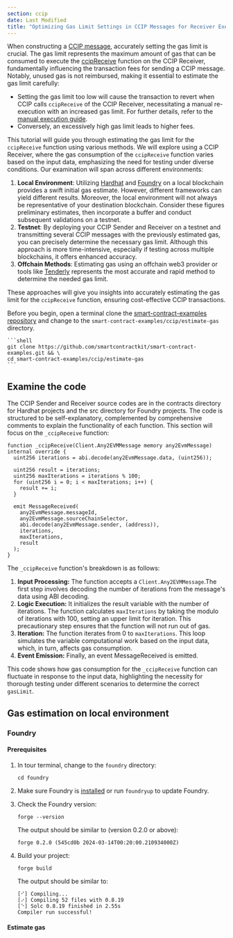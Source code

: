 ```yaml
---
section: ccip
date: Last Modified
title: "Optimizing Gas Limit Settings in CCIP Messages for Receiver Execution"
---
```


When constructing a [CCIP message](/ccip/api-reference/client#evm2anymessage), accurately setting the gas limit is crucial. The gas limit represents the maximum amount of gas that can be consumed to execute the [ccipReceive](/ccip/api-reference/ccip-receiver#ccipreceive) function on the CCIP Receiver, fundamentally influencing the transaction fees for sending a CCIP message. Notably, unused gas is not reimbursed, making it essential to estimate the gas limit carefully:

- Setting the gas limit too low will cause the transaction to revert when CCIP calls `ccipReceive` of the CCIP Receiver, necessitating a manual re-execution with an increased gas limit. For further details, refer to the [manual execution guide](/ccip/tutorials/manual-execution).
- Conversely, an excessively high gas limit leads to higher fees.

This tutorial will guide you through estimating the gas limit for the `ccipReceive` function using various methods. We will explore using a CCIP Receiver, where the gas consumption of the `ccipReceive` function varies based on the input data, emphasizing the need for testing under diverse conditions. Our examination will span across different environments:

1. **Local Environment**: Utilizing [Hardhat](https://hardhat.org/) and [Foundry](https://book.getfoundry.sh/) on a local blockchain provides a swift initial gas estimate. However, different frameworks can yield different results. Moreover, the local environment will not always be representative of your destination blockchain. Consider these figures preliminary estimates, then incorporate a buffer and conduct subsequent validations on a testnet.
1. **Testnet**: By deploying your CCIP Sender and Receiver on a testnet and transmitting several CCIP messages with the previously estimated gas, you can precisely determine the necessary gas limit. Although this approach is more time-intensive, especially if testing across multiple blockchains, it offers enhanced accuracy.
1. **Offchain Methods**: Estimating gas using an offchain web3 provider or tools like [Tenderly](https://docs.tenderly.co/) represents the most accurate and rapid method to determine the needed gas limit.

These approaches will give you insights into accurately estimating the gas limit for the `ccipReceive` function, ensuring cost-effective CCIP transactions.

Before you begin, open a terminal clone the [smart-contract-examples repository](https://github.com/smartcontractkit/smart-contract-examples) and change to the `smart-contract-examples/ccip/estimate-gas` directory.

    ```shell
    git clone https://github.com/smartcontractkit/smart-contract-examples.git && \
    cd smart-contract-examples/ccip/estimate-gas
    ```

## Examine the code

The CCIP Sender and Receiver source codes are in the contracts directory for Hardhat projects and the src directory for Foundry projects. The code is structured to be self-explanatory, complemented by comprehensive comments to explain the functionality of each function. This section will focus on the `_ccipReceive` function:

```solidity
function _ccipReceive(Client.Any2EVMMessage memory any2EvmMessage) internal override {
  uint256 iterations = abi.decode(any2EvmMessage.data, (uint256));

  uint256 result = iterations;
  uint256 maxIterations = iterations % 100;
  for (uint256 i = 0; i < maxIterations; i++) {
    result += i;
  }

  emit MessageReceived(
    any2EvmMessage.messageId,
    any2EvmMessage.sourceChainSelector,
    abi.decode(any2EvmMessage.sender, (address)),
    iterations,
    maxIterations,
    result
  );
}
```

The `_ccipReceive` function's breakdown is as follows:

1. **Input Processing:** The function accepts a `Client.Any2EVMMessage`.The first step involves decoding the number of iterations from the message's data using ABI decoding.
1. **Logic Execution:** It initializes the result variable with the number of iterations. The function calculates `maxIterations` by taking the modulo of iterations with 100, setting an upper limit for iteration. This precautionary step ensures that the function will not run out of gas.
1. **Iteration:** The function iterates from 0 to `maxIterations`. This loop simulates the variable computational work based on the input data, which, in turn, affects gas consumption.
1. **Event Emission:** Finally, an event MessageReceived is emitted.

This code shows how gas consumption for the `_ccipReceive` function can fluctuate in response to the input data, highlighting the necessity for thorough testing under different scenarios to determine the correct `gasLimit`.

## Gas estimation on local environment

### Foundry

#### Prerequisites

1. In tour terminal, change to the `foundry` directory:

   ```shell
   cd foundry
   ```

1. Make sure Foundry is [installed](https://book.getfoundry.sh/getting-started/installation) or run `foundryup` to update Foundry.

1. Check the Foundry version:

   ```shell
   forge --version
   ```

   The output should be similar to (version 0.2.0 or above):

   ```text
   forge 0.2.0 (545cd0b 2024-03-14T00:20:00.210934000Z)
   ```

1. Build your project:

   ```shell
   forge build
   ```

   The output should be similar to:

   ```text
   [⠊] Compiling...
   [⠔] Compiling 52 files with 0.8.19
   [⠑] Solc 0.8.19 finished in 2.55s
   Compiler run successful!
   ```

#### Estimate gas
